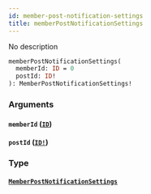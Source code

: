 ```yaml
---
id: member-post-notification-settings
title: memberPostNotificationSettings
---
```


No description

```graphql
memberPostNotificationSettings(
  memberId: ID = 0
  postId: ID!
): MemberPostNotificationSettings!

```

### Arguments

#### `memberId` ([`ID`](/docs/graphql/scalars/id))

#### `postId` ([`ID!`](/docs/graphql/scalars/id))

### Type

#### [`MemberPostNotificationSettings`](/docs/graphql/objects/member-post-notification-settings)
